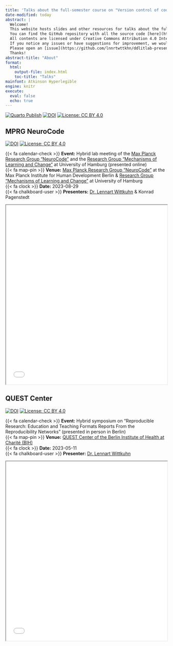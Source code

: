 ```yaml
---
title: 'Talks about the full-semester course on "Version control of code and data using Git and DataLad"'
date-modified: today
abstract: |
  Welcome!
  This website hosts slides and other resources for talks about the full-semester course on "Version control of code and data using Git and DataLad".
  You can find the GitHub repository with all the source code [here](https://github.com/lnnrtwttkhn/ddlitlab-presentation).
  All contents are licensed under Creative Commons Attribution 4.0 International (CC BY 4.0) license (for details, see [here](https://github.com/lnnrtwttkhn/talk-rdm/blob/master/LICENSE) and [here](https://creativecommons.org/licenses/by-sa/4.0/)), except where noted otherwise.
  If you notice any issues or have suggestions for improvement, we would be glad to hear from you!
  Please open an [issue](https://github.com/lnnrtwttkhn/ddlitlab-presentation/issues) on GitHub or get in touch via [email](mailto:lennart.wittkuhn@uni-hamburg.de).
  Thanks!
abstract-title: "About"
format:
  html:
    output-file: index.html
    toc-title: "Talks"
mainfont: Atkinson Hyperlegible
engine: knitr
execute:
  eval: false
  echo: true
---
```



[![Quarto Publish](https://github.com/lnnrtwttkhn/ddlitlab-presentation/actions/workflows/publish.yml/badge.svg)](https://github.com/lnnrtwttkhn/ddlitlab-presentation/actions/workflows/publish.yml)
[![DOI](https://zenodo.org/badge/DOI/10.5281/zenodo.7926691.svg)](https://doi.org/10.5281/zenodo.7926691)
[![License: CC BY 4.0](https://img.shields.io/badge/License-CC_BY_4.0-lightgrey.svg)](https://creativecommons.org/licenses/by/4.0/)

## MPRG NeuroCode

[![DOI](https://zenodo.org/badge/DOI/10.5281/zenodo.8300151.svg)](https://doi.org/10.5281/zenodo.8300151)
[![License: CC BY 4.0](https://img.shields.io/badge/License-CC_BY_4.0-lightgrey.svg)](https://creativecommons.org/licenses/by/4.0/)

{{< fa calendar-check >}} **Event:** Hybrid lab meeting of the [Max Planck Research Group "NeuroCode"](https://www.mpib-berlin.mpg.de/research/research-groups/mprg-neurocode) and the [Research Group "Mechanisms of Learning and Change"](https://www.psy.uni-hamburg.de/en/arbeitsbereiche/lern-und-veraenderungsmechanismen.html) at University of Hamburg (presented online)</br>
{{< fa map-pin >}} **Venue:** [Max Planck Research Group "NeuroCode"](https://www.mpib-berlin.mpg.de/research/research-groups/mprg-neurocode) at the Max Planck Institute for Human Development Berlin & [Research Group "Mechanisms of Learning and Change"](https://www.psy.uni-hamburg.de/en/arbeitsbereiche/lern-und-veraenderungsmechanismen.html) at University of Hamburg </br>
{{< fa clock >}} **Date:** 2023-08-29</br>
{{< fa chalkboard-user >}} **Presenters:** [Dr. Lennart Wittkuhn](https://www.lennartwittkuhn.com/) & Konrad Pagenstedt

```{=html}
<iframe width="100%" height="560" src="2023-08-15_neurocode-mpib-berlin.html"></iframe>
```

## QUEST Center

[![DOI](https://zenodo.org/badge/DOI/10.5281/zenodo.7926692.svg)](https://doi.org/10.5281/zenodo.7926692)
[![License: CC BY 4.0](https://img.shields.io/badge/License-CC_BY_4.0-lightgrey.svg)](https://creativecommons.org/licenses/by/4.0/)

{{< fa calendar-check >}} **Event:** Hybrid symposium on "Reproducible Research: Education and Teaching Formats Reports From the Reproducibility Networks" (presented in person in Berlin)</br>
{{< fa map-pin >}} **Venue:** [QUEST Center of the Berlin Institute of Health at Charité (BIH)](https://www.bihealth.org/de/translation/innovationstreiber/quest-center)</br>
{{< fa clock >}} **Date:** 2023-05-11</br>
{{< fa chalkboard-user >}} **Presenter:** [Dr. Lennart Wittkuhn](https://www.lennartwittkuhn.com/)

```{=html}
<iframe width="100%" height="560" src="static/images/2023-05-11_quest-center-berlin_presentation.pdf"></iframe>
```
